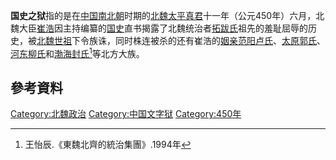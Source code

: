 {{multiple issues|
{{expert|time=2018-03-20T12:23:41+00:00}}
{{unreferenced|time=2018-03-20T12:23:41+00:00}}
}}
'''国史之狱'''指的是在[[中国|中国]][[南北朝|南北朝]]时期的[[北魏|北魏]][[太平真君|太平真君]]十一年（公元450年）六月，北魏大臣[[崔浩|崔浩]]因主持编纂的[[国史|国史]]直书揭露了北魏统治者[[拓跋氏|拓跋氏]]祖先的羞耻屈辱的历史，被[[北魏世祖|北魏世祖]]下令族诛，同时株连被杀的还有崔浩的[[姻亲|姻亲]][[范阳卢氏|范阳卢氏]]、[[太原郭氏|太原郭氏]]、[[河东柳氏|河东柳氏]]和[[渤海封氏|渤海封氏]]<ref>王怡辰.《東魏北齊的統治集團》.1994年</ref>等北方大族。

==參考資料==
<references/>

{{China-hist-stub}}

{{南北朝歷史事件}}
[[Category:北魏政治|Category:北魏政治]]
[[Category:中国文字狱|Category:中国文字狱]]
[[Category:450年|Category:450年]]